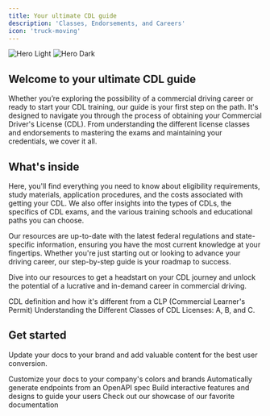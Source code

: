 ```yaml
---
title: Your ultimate CDL guide
description: 'Classes, Endorsements, and Careers'
icon: 'truck-moving'
---
```


<img
  className="block dark:hidden"
  src="https://driving-tests.org/wp-content/uploads/2023/12/cdl-truck.png"
  alt="Hero Light"
/>
<img
  className="hidden dark:block"
  src="/images/hero-dark.svg"
  alt="Hero Dark"
/>

## Welcome to your ultimate CDL guide

Whether you’re exploring the possibility of a commercial driving career or ready to start your CDL training, our guide is your first step on the path. It's designed to navigate you through the process of obtaining your Commercial Driver's License (CDL). From understanding the different license classes and endorsements to mastering the exams and maintaining your credentials, we cover it all. 

## What's inside

Here, you'll find everything you need to know about eligibility requirements, study materials, application procedures, and the costs associated with getting your CDL. We also offer insights into the types of CDLs, the specifics of CDL exams, and the various training schools and educational paths you can choose.  

Our resources are up-to-date with the latest federal regulations and state-specific information, ensuring you have the most current knowledge at your fingertips. Whether you're just starting out or looking to advance your driving career, our step-by-step guide is your roadmap to success.

Dive into our resources to get a headstart on your CDL journey and unlock the potential of a lucrative and in-demand career in commercial driving.

<CardGroup cols={2}>
  <Card
    title="What is a CDL?"
    icon="id-card"
    href="what-is-cdl-definition"
  >
    CDL definition and how it's different from a CLP (Commercial Learner's Permit)
  </Card>
  <Card
    title="CDL Classification and Licensing"
    icon="image"
    href="https://mintlify.com/docs/development"
  >
    Understanding the Different Classes of CDL Licenses: A, B, and C.
  </Card>
</CardGroup>

## Get started

Update your docs to your brand and add valuable content for the best user conversion.

<CardGroup cols={2}>
  <Card
    title="Requirements and eligibility"
    icon="file-contract"
    href="requirements-eligibility"
  >
    Customize your docs to your company's colors and brands
  </Card>
  <Card
    title="Application process"
    icon="paste"
    href="https://mintlify.com/docs/api-playground/openapi"
  >
    Automatically generate endpoints from an OpenAPI spec
  </Card>
  <Card
    title="Study materials"
    icon="book-open"
    href="https://mintlify.com/docs/components/accordion"
  >
    Build interactive features and designs to guide your users
  </Card>
  <Card
    title="Fees and costs"
    icon="file-invoice-dollar"
    href="https://mintlify.com/showcase"
  >
    Check out our showcase of our favorite documentation
  </Card>
</CardGroup>
